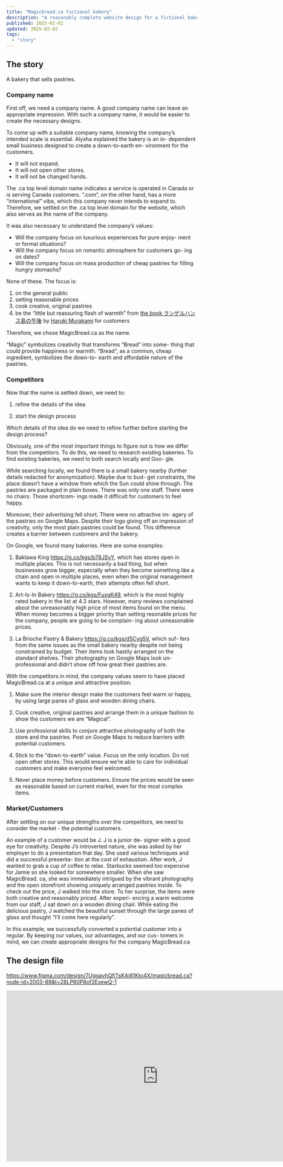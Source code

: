 ```yaml
---
title: "Magicbread.ca fictional bakery"
description: "A reasonably complete website design for a fictional bakery website."
published: 2025-02-02
updated: 2025-02-02
tags:
  - "story"
---
```


## The story

A bakery that sells pastries.

### Company name

First off, we need a company name. A good company name can leave
an appropriate impression. With such a company name, it would be
easier to create the necessary designs.

To come up with a suitable company name, knowing the company’s
intended scale is essential. Alysha explained the bakery is an in-
dependent small business designed to create a down-to-earth en-
vironment for the customers.

* It will not expand.
* It will not open other stores.
* It will not be changed hands.

The .ca top level domain name indicates a service is operated in
Canada or is serving Canada customers. “.com”, on the other hand,
has a more “international” vibe, which this company never intends
to expand to. Therefore, we settled on the .ca top level domain for
the website, which also serves as the name of the company.

It was also necessary to understand the company’s values:

* Will the company focus on luxurious experiences for pure enjoy-
ment or formal situations?
* Will the company focus on romantic atmosphere for customers go-
ing on dates?
* Will the company focus on mass production of cheap pastries for
filling hungry stomachs?

None of these. The focus is:
1. on the general public
2. setting reasonable prices
3. cook creative, original pastries
4. be the “little but reassuring flash of warmth” from <a href="https://
ja.wikipedia.org/wiki/%E3%83%A9%E3%83%B3%E3%82%B2%E3%83%AB
%E3%83%8F%E3%83%B3%E3%82%B9%E5%B3%B6%E3%81%AE%E5%8D%88
%E5%BE%8C">the book ランゲルハンス島の午後</a> by [Haruki Murakami](https://en.wikipedia.org/wiki/Haruki_Murakami) for
customers

Therefore, we chose MagicBread.ca as the name.

“Magic” symbolizes creativity that transforms “Bread” into some-
thing that could provide happiness or warmth.
“Bread”, as a common, cheap ingredient, symbolizes the down-to-
earth and affordable nature of the pastries.

### Competitors

Now that the name is settled down, we need to:

1. refine the details of the idea

2. start the design process

Which details of the idea do we need to refine further before
starting the design process?

Obviously, one of the most important things to figure out is how
we differ from the competitors.
To do this, we need to research existing bakeries.
To find existing bakeries, we need to both search locally and Goo-
gle.

While searching locally, we found there is a small bakery nearby
(further details redacted for anonymization). Maybe due to bud-
get constraints, the place doesn’t have a window from which the
Sun could shine through. The pastries are packaged in plain boxes.
There was only one staff. There were no chairs. Those shortcom-
ings made it difficult for customers to feel happy.

Moreover, their advertising fell short. There were no attractive im-
agery of the pastries on Google Maps. Despite their logo giving off
an impression of creativity, only the most plain pastries could be
found. This difference creates a barrier between customers and the
bakery.

On Google, we found many bakeries. Here are some examples:

1. Baklawa King https://g.co/kgs/b78JSyY, which has stores open
in multiple places. This is not necessarily a bad thing, but when
businesses grow bigger, especially when they become something
like a chain and open in multiple places, even when the original
management wants to keep it down-to-earth, their attempts often
fell short.

2. Art-Is-In Bakery https://g.co/kgs/FusgK49, which is the most
highly rated bakery in the list at 4.3 stars. However, many reviews
complained about the unreasonably high price of most items found
on the menu. When money becomes a bigger priority than setting
resonable prices for the company, people are going to be complain-
ing about unreasonable prices.

3. La Brioche Pastry & Bakery https://g.co/kgs/d5Cyg5V, which suf-
fers from the same issues as the small bakery nearby despite not
being constrained by budget. Their items look hastily arranged on
the standard shelves. Their photography on Google Maps look un-
professional and didn’t show off how great their pastries are.

With the competitors in mind, the company values seem to have
placed MagicBread.ca at a unique and attractive position.

1. Make sure the interior design make the customers feel warm or
happy, by using large panes of glass and wooden dining chairs.

2. Cook creative, original pastries and arrange them in a unique
fashion to show the customers we are “Magical”.

3. Use professional skills to conjure attractive photography of
both the store and the pastries. Post on Google Maps to reduce
barriers with potential customers.

4. Stick to the “down-to-earth” value. Focus on the only location.
Do not open other stores. This would ensure we’re able to care for
individual customers and make everyone feel welcomed.

5. Never place money before customers. Ensure the prices would
be seen as reasonable based on current market, even for the most
complex items.

### Market/Customers

After settling on our unique strengths over the competitors, we
need to consider the market - the potential customers.

An example of a customer would be J. J is a junior de-
signer with a good eye for creativity. Despite J’s introverted
nature, she was asked by her employer to do a presentation that
day. She used various techniques and did a successful presenta-
tion at the cost of exhaustion. After work, J wanted to grab a
cup of coffee to relax. Starbucks seemed too expensive for Jamie
so she looked for somewhere smaller. When she saw MagicBread.
ca, she was immediately intrigued by the vibrant photography and
the open storefront showing uniquely arranged pastries inside. To
check out the price, J walked into the store. To her surprise,
the items were both creative and reasonably priced. After experi-
encing a warm welcome from our staff, J sat down on a wooden
dining chair. While eating the delicious pastry, J watched the
beautiful sunset through the large panes of glass and thought “I’ll
come here regularly”.

In this example, we successfully converted a potential customer
into a regular. By keeping our values, our advantages, and our cus-
tomers in mind, we can create appropriate designs for the company
MagicBread.ca

## The design file

https://www.figma.com/design/7UggavhQfiTsKAi81Kto4X/magicbread.ca?node-id=2003-88&t=28LP60P8of2ExewQ-1

<iframe style="border: 1px solid rgba(0, 0, 0, 0.1);" width="800" height="450" src="https://embed.figma.com/design/7UggavhQfiTsKAi81Kto4X/magicbread.ca?node-id=2003-88&embed-host=share" allowfullscreen></iframe>
